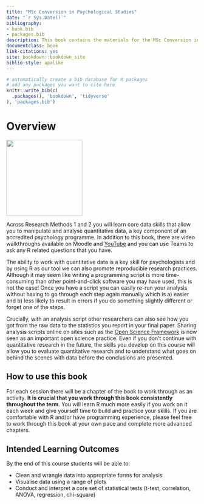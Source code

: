 ```yaml
--- 
title: "MSc Conversion in Psychological Studies"
date: "`r Sys.Date()`"
bibliography:
- book.bib
- packages.bib
description: This book contains the materials for the MSc Conversion in Psychological Studies/Science.
documentclass: book
link-citations: yes
site: bookdown::bookdown_site
biblio-style: apalike
---
```


```r
# automatically create a bib database for R packages
# add any packages you want to cite here
knitr::write_bib(c(
  .packages(), 'bookdown', 'tidyverse'
), 'packages.bib')

```



# Overview {-}

<img src="images/msc_conv.png" style="width: 200px">

Across Research Methods 1 and 2 you will learn core data skills that allow you to manipulate and analyse quantitative data, a key component of an accredited psychology programme. In addition to this book, there are video walkthroughs available on Moodle and [YouTube](https://www.youtube.com/playlist?list=PLMGjq7JynlJmBbomo-_lIqJ4qWcuHcy_z) and you can use Teams to ask any R related questions that you have.

The ability to work with quantitative data is a key skill for psychologists and by using R as our tool we can also promote reproducible research practices. Although it may seem like writing a programming script is more time-consuming than other point-and-click software you may have used, this is not the case! Once you have a script you can easily re-run your analysis without having to go through each step again manually which is a) easier and b) less likely to result in errors if you do something slightly different or forget one of the steps. 

Crucially, with an analysis script other researchers can also see how you got from the raw data to the statistics you report in your final paper. Sharing  analysis scripts online on sites such as the [Open Science Framework](https://osf.io/) is now seen as an important open science practice. Even if you don't continue with quantitative research in the future, the skills you develop on this course will allow you to evaluate quantitative research and to understand what goes on behind the scenes with data before the conclusions are presented.

## How to use this book

For each session there will be a chapter of the book to work through as an activity. **It is crucial that you work through this book consistently throughout the term**. You will learn R much more easily if you work on it each week and give yourself time to build and practice your skills. If you are comfortable with R and/or have programming experience, please feel free to work through this book at your own pace and complete more advanced chapters.

## Intended Learning Outcomes

By the end of this course students will be able to:

* Clean and wrangle data into appropriate forms for analysis
* Visualise data using a range of plots
* Conduct and interpret a core set of statistical tests (t-test, correlation, ANOVA, regression, chi-square)
